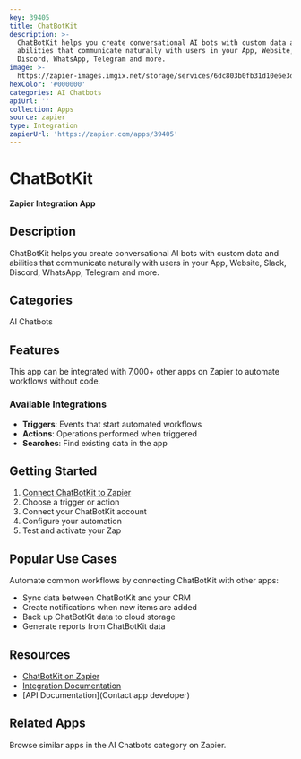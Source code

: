 ```yaml
---
key: 39405
title: ChatBotKit
description: >-
  ChatBotKit helps you create conversational AI bots with custom data and
  abilities that communicate naturally with users in your App, Website, Slack,
  Discord, WhatsApp, Telegram and more.
image: >-
  https://zapier-images.imgix.net/storage/services/6dc803b0fb31d10e6e3dd945cc80fce3.png?auto=format%2Ccompress&ixlib=python-3.0.0&q=50
hexColor: '#000000'
categories: AI Chatbots
apiUrl: ''
collection: Apps
source: zapier
type: Integration
zapierUrl: 'https://zapier.com/apps/39405'
---
```

# ChatBotKit

**Zapier Integration App**

## Description

ChatBotKit helps you create conversational AI bots with custom data and abilities that communicate naturally with users in your App, Website, Slack, Discord, WhatsApp, Telegram and more.

## Categories

AI Chatbots

## Features

This app can be integrated with 7,000+ other apps on Zapier to automate workflows without code.

### Available Integrations

- **Triggers**: Events that start automated workflows
- **Actions**: Operations performed when triggered
- **Searches**: Find existing data in the app

## Getting Started

1. [Connect ChatBotKit to Zapier](https://zapier.com/apps/39405)
2. Choose a trigger or action
3. Connect your ChatBotKit account
4. Configure your automation
5. Test and activate your Zap

## Popular Use Cases

Automate common workflows by connecting ChatBotKit with other apps:

- Sync data between ChatBotKit and your CRM
- Create notifications when new items are added
- Back up ChatBotKit data to cloud storage
- Generate reports from ChatBotKit data

## Resources

- [ChatBotKit on Zapier](https://zapier.com/apps/39405)
- [Integration Documentation](https://zapier.com/apps/39405/integrations)
- [API Documentation](Contact app developer)

## Related Apps

Browse similar apps in the AI Chatbots category on Zapier.
